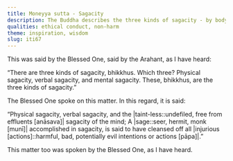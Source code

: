 ```yaml
---
title: Moneyya sutta - Sagacity
description: The Buddha describes the three kinds of sagacity - by body, speech and mind.
qualities: ethical conduct, non-harm
theme: inspiration, wisdom
slug: iti67
---
```


This was said by the Blessed One, said by the Arahant, as I have heard:

“There are three kinds of sagacity, bhikkhus. Which three? Physical sagacity, verbal sagacity, and mental sagacity. These, bhikkhus, are the three kinds of sagacity.”

The Blessed One spoke on this matter. In this regard, it is said:

“Physical sagacity, verbal sagacity,
and the |taint-less::undefiled, free from effluents [anāsava]| sagacity of the mind;
A |sage::seer, hermit, monk [munī]| accomplished in sagacity,
is said to have cleansed off all |injurious [actions]::harmful, bad, potentially evil intentions or actions [pāpa]|.”

This matter too was spoken by the Blessed One, as I have heard.